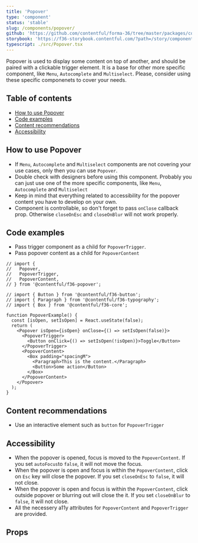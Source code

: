 ```yaml
---
title: 'Popover'
type: 'component'
status: 'stable'
slug: /components/popover/
github: 'https://github.com/contentful/forma-36/tree/master/packages/components/popover'
storybook: 'https://f36-storybook.contentful.com/?path=/story/components-popover--basic'
typescript: ./src/Popover.tsx
---
```


Popover is used to display some content on top of another, and should be paired with a clickable trigger element.
It is a base for other more specific component, like `Menu`, `Autocomplete` and `Multiselect`. Please, consider using these specific componenets to cover your needs.

## Table of contents

- [How to use Popover](#how-to-use-Popover)
- [Code examples](#code-examples)
- [Content recommendations](#content-recommendations)
- [Accessibility](#accessibility)

## How to use Popover

- If `Menu`, `Autocomplete` and `Multiselect` components are not covering your use cases, only then you can use `Popover`.
- Double check with designers before using this component. Probably you can just use one of the more specific components, like `Menu`, `Autocomplete` and `Multiselect`
- Keep in mind that everything related to accessibility for the popover content you have to develop on your own.
- Component is controllable, so don't forget to pass `onClose` callback prop. Otherwise `closeOnEsc` and `closeOnBlur` will not work properly.

## Code examples

- Pass trigger component as a child for `PopoverTrigger`.
- Pass popover content as a child for `PopoverContent`

```tsx
// import {
//   Popover,
//   PopoverTrigger,
//   PopoverContent,
// } from '@contentful/f36-popover';

// import { Button } from '@contentful/f36-button';
// import { Paragraph } from '@contentful/f36-typography';
// import { Box } from '@contentful/f36-core';

function PopoverExample() {
  const [isOpen, setIsOpen] = React.useState(false);
  return (
    <Popover isOpen={isOpen} onClose={() => setIsOpen(false)}>
      <PopoverTrigger>
        <Button onClick={() => setIsOpen(!isOpen)}>Toggle</Button>
      </PopoverTrigger>
      <PopoverContent>
        <Box padding="spacingM">
          <Paragraph>This is the content.</Paragraph>
          <Button>Some action</Button>
        </Box>
      </PopoverContent>
    </Popover>
  );
}
```

## Content recommendations

- Use an interactive element such as `button` for `PopoverTrigger`

## Accessibility

- When the popover is opened, focus is moved to the `PopoverContent`. If you set `autoFocus`to `false`, it will not move the focus.
- When the popover is open and focus is within the `PopoverContent`, click on `Esc` key will close the popover. If you set `closeOnEsc` to `false`, it will not close.
- When the popover is open and focus is within the `PopoverContent`, click outside popover or blurring out will close the it. If you set `closeOnBlur` to `false`, it will not close.
- All the necessery a11y attributes for `PopoverContent` and `PopoverTrigger` are provided.

## Props


<Props of="Popover" />
